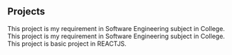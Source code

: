 ## Projects

<ProjectCard title="Feedback Application" link="https://github.com/justineearlfern/Feedback_App.git" bg="linear-gradient(to right, #D4145A 0%, #FBB03B 100%)">
This project is my requirement in Software Engineering subject in College.
</ProjectCard>

<ProjectCard title="Feedback Web App" link="https://github.com/justineearlfern/FeedbackApp_Admin.git" bg="linear-gradient(to right, #D4145A 0%, #FBB03B 100%)">
This project is my requirement in Software Engineering subject in College.
</ProjectCard>

<ProjectCard title="Basic Monsters" link="https://github.com/justineearlfern/webApp00.git" bg="linear-gradient(to right, #D4145A 0%, #FBB03B 100%)">
This project is basic project in REACTJS.
</ProjectCard>




